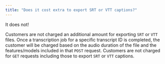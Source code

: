```yaml
---
title: "Does it cost extra to export SRT or VTT captions?"
---
```


It does not!

Customers are not charged an additional amount for exporting `SRT` or `VTT` files. Once a transcription job for a specific transcript ID is completed, the customer will be charged based on the audio duration of the file and the features/models included in that `POST` request. Customers are not charged for `GET` requests including those to export `SRT` or `VTT` captions.
